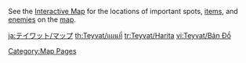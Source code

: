 {{CustomTabs
|tab1 = Overview
|tab2 = Map
}}
See the [https://webstatic-sea.mihoyo.com/app/ys-map-sea/index.html#/map/2 Interactive Map] for the locations of important spots, [[items]], and [[enemies]] on the [[map]].

{{Map:Teyvat}}
[[Category:Map Pages]]

[[ja:テイワット/マップ]]
[[th:Teyvat/แผนที่]]
[[tr:Teyvat/Harita]]
[[vi:Teyvat/Bản Đồ]]